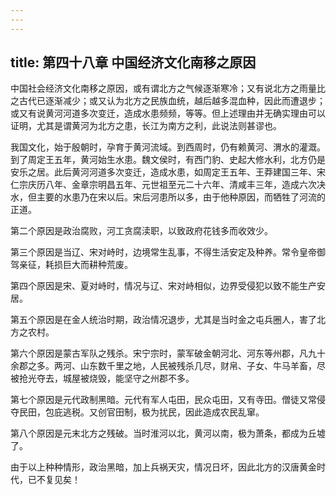 ```yaml
---
---
---
```

title: 第四十八章 中国经济文化南移之原因
---



中国社会经济文化南移之原因，或有谓北方之气候逐渐寒冷；又有说北方之雨量比之古代已逐渐减少；或又认为北方之民族血统，越后越多混血种，因此而遭退步；或又有说黄河河道多次变迁，造成水患频频，等等。但上述理由并无确实理由可以证明，尤其是谓黄河为北方之患，长江为南方之利，此说法则甚谬也。

我国文化，始于殷朝时，孕育于黄河流域。到西周时，仍有赖黄河、渭水的灌溉。到了周定王五年，黄河始生水患。魏文侯时，有西门豹、史起大修水利，北方仍是安乐之居。此后黄河河道多次变迁，造成水患，如周定王五年、王莽建国三年、宋仁宗庆历八年、金章宗明昌五年、元世祖至元二十六年、清咸丰三年，造成六次决水，但主要的水患乃在宋以后。宋后河患所以多，由于他种原因，而牺牲了河流的正道。

第二个原因是政治腐败，河工贪腐渎职，以致政府花钱多而收效少。

第三个原因是当辽、宋对峙时，边境常生乱事，不得生活安定及种养。常令皇帝御驾亲征，耗损巨大而耕种荒废。

第四个原因是宋、夏对峙时，情况与辽、宋对峙相似，边界受侵犯以致不能生产安居。

第五个原因是在金人统治时期，政治情况退步，尤其是当时金之屯兵圈人，害了北方之农村。

第六个原因是蒙古军队之残杀。宋宁宗时，蒙军破金朝河北、河东等州郡，凡九十余郡之多。两河、山东数千里之地，人民被残杀几尽，财帛、子女、牛马羊畜，尽被抢光夺去，城屋被烧毁，能坚守之州郡不多。

第七个原因是元代政制黑暗。元代有军人屯田，民众屯田，又有寺田。僧徒又常侵夺民田，包庇逃税。又创官田制，极为扰民，因此造成农民乱窜。

第八个原因是元末北方之残破。当时淮河以北，黄河以南，极为萧条，都成为丘墟了。

由于以上种种情形，政治黑暗，加上兵祸天灾，情况日坏，因此北方的汉唐黄金时代，已不复见矣！